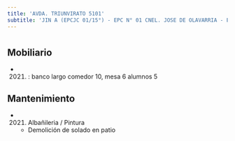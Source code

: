 ```yaml
---
title: 'AVDA. TRIUNVIRATO 5101'
subtitle: 'JIN A (EPCJC 01/15°) - EPC N° 01 CNEL. JOSE DE OLAVARRIA - ESC. DE MUSICA N° 09'
---
```


#


## Mobiliario

*  (2021) : banco largo comedor 10, mesa 6 alumnos 5 





## Mantenimiento

*  (2021) Albañileria / Pintura 
    + Demolición de solado en patio



